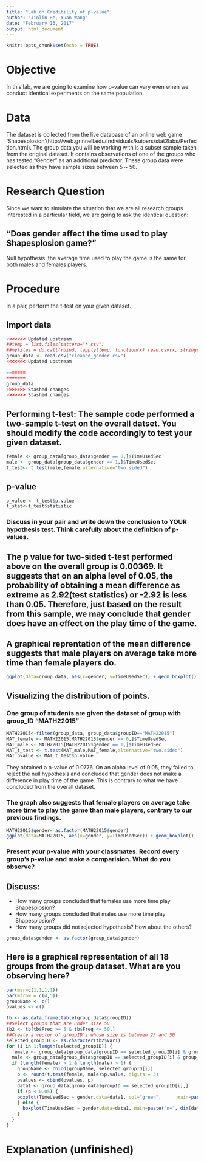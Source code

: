 ```yaml
---
title: "Lab on Credibility of p-value"
author: "Jinlin He, Yuan Wang"
date: "February 13, 2017"
output: html_document
---
```


```r
knitr::opts_chunk$set(echo = TRUE)
```
# Objective
In this lab, we are going to examine how p-value can vary even when we conduct identical experiments on the same population.

# Data 
The dataset is collected from the live database of an online web game 'Shapesplosion'(http://web.grinnell.edu/individuals/kuipers/stat2labs/Perfection.html). The group data you will be working with is a subset sample taken from the original dataset. It contains observations of one of the groups who has tested "Gender" as an additional predictor. These group data were selected as they have sample sizes between 5 ~ 50. 

# Research Question 
Since we want to simulate the situation that we are all research groups interested in a particular field, we are going to ask the identical question: 

## "Does gender affect the time used to play Shapesplosion game?"
Null hypothesis: the average time used to play the game is the same for both males and females players. 

# Procedure
In a pair, perform the t-test on your given dataset.

## Import data
```r
<<<<<<< Updated upstream
##temp = list.files(pattern="*.csv")
##myfiles = do.call(rbind, lapply(temp, function(x) read.csv(x, stringsAsFactors = FALSE)))
group_data <- read.csv("cleaned_gender.csv")
<<<<<<< Updated upstream

=======
=======
group_data
>>>>>>> Stashed changes
>>>>>>> Stashed changes
```
## Performing t-test: The sample code performed a two-sample t-test on the overall datset. You should modify the code accordingly to test your given dataset.
```r
female <- group_data[group_data$gender == 0,]$TimeUsedSec
male <- group_data[group_data$gender == 1,]$TimeUsedSec
t_test<- t.test(male,female,alternative="two.sided")
```
## p-value
```r
p_value <- t_test$p.value
t_stat<-t_test$statistic
```
### Discuss in your pair and write down the conclusion to YOUR hypothesis test. Think carefully about the definition of p-values. 

## The p value for two-sided t-test performed above on the overall group is 0.00369. It suggests that on an alpha level of 0.05, the probability of obtaining a mean difference as extreme as 2.92(test statistics) or -2.92 is less than 0.05. Therefore, just based on the result from this sample, we may conclude that gender does have an effect on the play time of the game. 
## A graphical reprentation of the mean difference suggests that male players on average take more time than female players do.
```r
ggplot(data=group_data, aes(x=gender, y=TimeUsedSec)) + geom_boxplot()  + theme(legend.position="top") + labs(title="") 
```

## Visualizing the distribution of points.

### One group of students are given the dataset of group with group_ID "MATH22015"
```r
MATH22015<-filter(group_data, group_data$groupID=="MATH22015")
MAT_female <- MATH22015[MATH22015$gender == 0,]$TimeUsedSec
MAT_male <- MATH22015[MATH22015$gender == 1,]$TimeUsedSec
MAT_t_test <- t.test(MAT_male,MAT_female,alternative="two.sided")
MAT_pvalue <- MAT_t_test$p.value
```
They obtained a p-value of 0.0776. On an alpha level of 0.05, they failed to reject the null hypothesis and concluded that gender does not make a difference in play time of the game. This is contrary to what we have concluded from the overall dataset. 

### The graph also suggests that female players on average take more time to play the game than male players, contrary to our previous findings.
```r
MATH22015$gender= as.factor(MATH22015$gender)
ggplot(data=MATH22015, aes(x=gender, y=TimeUsedSec)) + geom_boxplot()  + theme(legend.position="top") + labs(title="") 
```

### Present your p-value with your classmates. Record every group's p-value and make a comparision. What do you observe?

## Discuss:
* How many groups concluded that females use more time play Shapesplosion?
* How many groups concluded that males use more time play Shapesplosion?
* How many groups did not rejected hypothesis? How about the others? 

```r
group_data$gender <- as.factor(group_data$gender)

```
## Here is a graphical representation of all 18 groups from the group dataset. What are you observing here? 

```r
par(mar=c(1,1,1,1))
par(mfrow = c(4,5))
groupName <- c()
pvalues <- c()

tb <- as.data.frame(table(group_data$groupID))
##Select groups that are under size 50
tb2 <- tb[tb$Freq >= 5 & tb$Freq <= 50,]
##Create a vector of groupID's whose size is between 25 and 50
selected_groupID <- as.character(tb2$Var1)
for (i in 1:length(selected_groupID)) {
  female <- group_data[group_data$groupID == selected_groupID[i] & group_data$gender == 0,]$TimeUsedSec
  male <- group_data[group_data$groupID == selected_groupID[i] & group_data$gender == 1,]$TimeUsedSec
  if (length(female) > 1 & length(male) > 1) {
    groupName <- cbind(groupName, selected_groupID[i])
    p <- round(t.test(female, male)$p.value, digits = 3)
    pvalues <- cbind(pvalues, p)
    data1 <- group_data[group_data$groupID == selected_groupID[i],]
    if (p < 0.05) {
    boxplot(TimeUsedSec ~ gender,data=data1, col="green",      main=paste("n=", dim(data1)[1], ", pval=", p), xlab="Gender (1=Male, 0=Female)", ylab="Time Used Seconds")
    } else {
      boxplot(TimeUsedSec ~ gender,data=data1, main=paste("n=", dim(data1)[1], ", pval=", p), xlab="Gender (1=Male, 0=Female)", ylab="Time Used Seconds")
    }
  }
}

```


# Explanation (unfinished)



